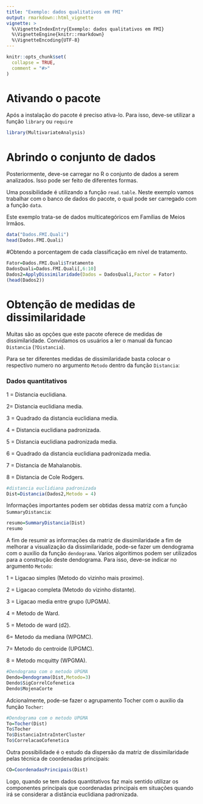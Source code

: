 ---
title: "Exemplo: dados qualitativos em FMI"
output: rmarkdown::html_vignette
vignette: >
  %\VignetteIndexEntry{Exemplo: dados qualitativos em FMI}
  %\VignetteEngine{knitr::rmarkdown}
  %\VignetteEncoding{UTF-8}
---

```{r, include = FALSE}
knitr::opts_chunk$set(
  collapse = TRUE,
  comment = "#>"
)
```

# Ativando o pacote
Após a instalação do pacote é preciso ativa-lo. Para isso, deve-se utilizar a função `library` ou `require`

```{r}
library(MultivariateAnalysis)
```
# Abrindo o conjunto de dados
Posteriormente, deve-se carregar no R o conjunto de dados a serem analizados. Isso pode ser feito de diferentes formas.

Uma possibilidade é utilizando a função `read.table`. Neste exemplo vamos trabalhar com o banco de dados do pacote, o qual pode ser carregado com a função `data`.

Este exemplo trata-se de dados multicategóricos em Famílias de Meios Irmãos.
```{r}
data("Dados.FMI.Quali")
head(Dados.FMI.Quali)
```

#Obtendo a porcentagem de cada classificação em nível de tratamento.
```{r}
Fator=Dados.FMI.Quali$Tratamento
DadosQuali=Dados.FMI.Quali[,6:10]
Dados2=ApplyDissimilaridade(Dados = DadosQuali,Factor = Fator)
(head(Dados2))
```



# Obtenção de medidas de dissimilaridade
Muitas são as opções que este pacote oferece de medidas de dissimilaridade. Convidamos os usuários a ler o manual da funcao `Distancia` (`?Distancia`).

Para se ter diferentes medidas de dissimilaridade basta colocar o respectivo numero no argumento `Metodo` dentro da função `Distancia`:

### Dados quantitativos

1 = Distancia euclidiana.

2= Distancia euclidiana media.

3 = Quadrado da distancia euclidiana media.

4 = Distancia euclidiana padronizada.

5 = Distancia euclidiana padronizada media.

6 = Quadrado da distancia euclidiana padronizada media.

7 = Distancia de Mahalanobis.

8 = Distancia de Cole Rodgers.


```{r}
#distancia euclidiana padronizada
Dist=Distancia(Dados2,Metodo = 4)
```
Informações importantes podem ser obtidas dessa matriz com a função `SummaryDistancia`:
```{r}
resumo=SummaryDistancia(Dist)
resumo
```

A fim de resumir as informações da matriz de dissimilaridade a fim de melhorar a visualização da dissimilaridade, pode-se fazer um dendograma com o auxilio da função `dendograma`. Varios algoritimos podem ser utilizados para a construção deste dendograma. Para isso, deve-se indicar no argumento `Metodo`:

1 = Ligacao simples (Metodo do vizinho mais proximo).

2 = Ligacao completa (Metodo do vizinho distante).

3 = Ligacao media entre grupo (UPGMA).

4 = Metodo de Ward.

5 = Metodo de ward (d2).

6= Metodo da mediana (WPGMC).

7= Metodo do centroide (UPGMC).

8 = Metodo mcquitty (WPGMA).


```{r}
#Dendograma com o metodo UPGMA
Dendo=Dendograma(Dist,Metodo=3)
Dendo$SigCorrelCofenetica
Dendo$MojenaCorte
```
Adcionalmente, pode-se fazer o agrupamento Tocher com o auxilio da função `Tocher`:
```{r}
#Dendograma com o metodo UPGMA
To=Tocher(Dist)
To$Tocher
To$DistanciaIntraInterCluster
To$CorrelacaoCofenetica
```

Outra possibilidade é o estudo da dispersão da matriz de dissimilaridade pelas técnica de coordenadas principais:
```{r}

CO=CoordenadasPrincipais(Dist)
```

Logo, quando se tem dados quantitativos faz mais sentido utilizar os componentes principais que coordenadas principais em situações quando irá se considerar a distância euclidiana padronizada.









